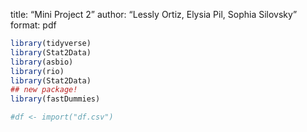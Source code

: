 title: "Mini Project 2"
author: "Lessly Ortiz, Elysia Pil, Sophia Silovsky"
format: pdf


```r
library(tidyverse)
library(Stat2Data)
library(asbio)
library(rio)
library(Stat2Data)
## new package!
library(fastDummies)
```



```r
#df <- import("df.csv")
```

